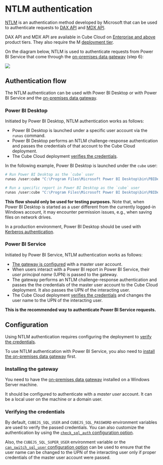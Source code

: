 # NTLM authentication

[NTLM][link-ntlm] is an authentication method developed by Microsoft that can be used to
authenticate requests to [DAX API][ref-dax-api] and [MDX API][ref-mdx-api].

<SuccessBox>

DAX API and MDX API are available in Cube Cloud on [Enterprise and above](https://cube.dev/pricing) product tiers.
They also require the M [deployment tier](/product/deployment/cloud/pricing#deployment-tiers).

</SuccessBox>

On the diagram below, NTLM is used to authenticate requests from Power BI Service that
come through the [on-premises data gateway][link-power-bi-opdg] (step 6):

![](https://ucarecdn.com/a1928cd7-51b5-4d0c-b6b3-7f97eb94b41e/)

## Authentication flow

The NTLM authentication can be used with Power BI Desktop or with Power BI Service and
the [on-premises data gateway][link-power-bi-opdg].

### Power BI Desktop

Initiated by Power BI Desktop, NTLM authentication works as follows:

* Power BI Desktop is launched under a specific user account via the `runas` command.
* Power BI Desktop performs an NTLM challenge-response authentication and passes the
credentials of that account to the Cube Cloud deployment.
* The Cube Cloud deployment [verifies the credentials](#verifying-the-credentials).

In the following example, Power BI Desktop is launched under the `cube` user:

```bash
# Run Power BI Desktop as the `cube` user
runas /user:cube "C:\Program Files\Microsoft Power BI Desktop\bin\PBIDesktop.exe"

# Run a specific report in Power BI Desktop as the `cube` user 
runas /user:cube "C:\Program Files\Microsoft Power BI Desktop\bin\PBIDesktop.exe \"C:\Users\Administrator\Desktop\Dashboard.pbix\""
```

__This flow should only be used for testing purposes.__ Note that, when Power BI Desktop
is started as a user different from the currently logged-in Windows account, it may
encounter permission issues, e.g., when saving files on network drives.

In a production environment, Power BI Desktop should be used with [Kerberos
authentication][ref-kerberos].

### Power BI Service

Initiated by Power BI Service, NTLM authentication works as follows:

* [The gateway is configured](#installing-the-gateway) with a master user account.
* When users interact with a Power BI report in Power BI Service, their _user principal
name_ (UPN) is passed to the gateway.
* The gateway performs an NTLM challenge-response authentication and passes the the
credentials of the master user account to the Cube Cloud deployment. It also passes the
UPN of the interacting user.
* The Cube Cloud deployment [verifies the credentials](#verifying-the-credentials) and
changes the user name to the UPN of the interacting user.

__This is the recommended way to authenticate Power BI Service requests.__

## Configuration

Using NTLM authentication requires configuring the deployment to [verify the
credentials](#verifying-the-credentials).

To use NTLM authentication with Power BI Service, you also need to [install the on-premises
data gateway](#installing-the-gateway) first.

### Installing the gateway

You need to have the [on-premises data gateway][link-power-bi-opdg] installed
on a Windows Server machine.

It should be configured to authenticate with a _master user_ account. It can be a
local user on the machine or a domain user.

### Verifying the credentials

By default, `CUBEJS_SQL_USER` and `CUBEJS_SQL_PASSWORD` environment variables are used
to verify the passed credentials. You can also customize the authentication by using the
[`check_sql_auth` configuration option][ref-config-check-sql-auth].

Also, the `CUBEJS_SQL_SUPER_USER` environment variable or the [`can_switch_sql_user`
configuration option][ref-config-can-switch-sql-user] can be used to ensure that the
user name can be changed to the UPN of the interacting user only if proper credentials
of the master user account were passed.


[link-ntlm]: https://en.wikipedia.org/wiki/NTLM
[ref-dax-api]: /product/apis-integrations/dax-api
[ref-mdx-api]: /product/apis-integrations/mdx-api
[link-power-bi-opdg]: https://learn.microsoft.com/en-us/power-bi/connect-data/service-gateway-onprem
[ref-kerberos]: /product/auth/methods/kerberos
[ref-config-check-sql-auth]: /product/configuration/reference/config#check_sql_auth
[ref-config-can-switch-sql-user]: /product/configuration/reference/config#can_switch_sql_user
